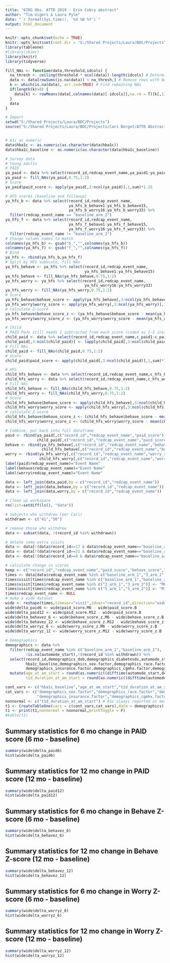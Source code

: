 ```yaml
---
title: "670G Obs. ATTD 2019 - Erin Cobry abstract"
author: "Tim Vigers & Laura Pyle"
date: "`r format(Sys.time(), '%d %B %Y')`"
output: html_document
---
```


```r
knitr::opts_chunk$set(echo = TRUE)
knitr::opts_knit$set(root.dir = "S:/Shared Projects/Laura/BDC/Projects")
library(tableone)
#library(skimr)
library(knitr)
library(tidyverse)
```

```r
fill_NAs <- function(data,threshold,idcols) {
  na_thresh <- ceiling(threshold * ncol(data))-length(idcols) # Determine max NAs
  data <- data[rowSums(is.na(data)) < na_thresh,] # Remove rows with NAs over max
  k <- which(is.na(data), arr.ind=TRUE) # Find remaining NAs
  if(length(k)>0) {
    data[k] <- rowMeans(data[,colnames(data)[-idcols]],na.rm = T)[k[,1]] # Replace with means
  }
  data
}
```

```r
# Import
setwd("S:/Shared Projects/Laura/BDC/Projects")
source("S:/Shared Projects/Laura/BDC/Projects/Cari Berget/ATTD Abstract 2019/Data_Cleaned/AdvancedClosedLoopCl_R_2019-09-30_1049.r")


# A1c as numeric
data$hba1c <- as.numeric(as.character(data$hba1c))
data$hba1c_baseline <- as.numeric(as.character(data$hba1c_baseline))

# Survey data
# Young adults
# PAID
ya_paid <- data %>% select(record_id,redcap_event_name,ya_paid1:ya_paid20)
ya_paid <- fill_NAs(ya_paid,0.75,1:2)
# Score
ya_paid$paid_score <- apply(ya_paid[,3:ncol(ya_paid)],1,sum)*1.25

# HFS scores (baseline and followup)
ya_hfs_b <- data %>% select(record_id,redcap_event_name,
                            ya_hfs_b_behave1:ya_hfs_b_behave15,
                            ya_hfs_b_worry16:ya_hfs_b_worry33) %>% 
  filter(redcap_event_name == "baseline_arm_2")
ya_hfs_f <- data %>% select(record_id,redcap_event_name,
                            ya_hfs_f_behave1:ya_hfs_f_behave15,
                            ya_hfs_f_worry16:ya_hfs_f_worry33) %>%
  filter(redcap_event_name != "baseline_arm_2")
# Change column names to match
colnames(ya_hfs_b) <- gsub("b_","",colnames(ya_hfs_b))
colnames(ya_hfs_f) <- gsub("f_","",colnames(ya_hfs_f))
# Bind
ya_hfs <- rbind(ya_hfs_b,ya_hfs_f)
# Split by HFS subscale, fill NAs
ya_hfs_behave <- ya_hfs %>% select(record_id,redcap_event_name,
                                   ya_hfs_behave1:ya_hfs_behave15)
ya_hfs_behave <- fill_NAs(ya_hfs_behave,0.75,1:2)
ya_hfs_worry <- ya_hfs %>% select(record_id,redcap_event_name,
                                   ya_hfs_worry16:ya_hfs_worry33)
ya_hfs_worry <- fill_NAs(ya_hfs_worry,0.75,1:2)
# Score
ya_hfs_behave$behave_score <- apply(ya_hfs_behave[,3:ncol(ya_hfs_behave)],1,sum)
ya_hfs_worry$worry_score <- apply(ya_hfs_worry[,3:ncol(ya_hfs_worry)],1,sum)
# calculate Z-score
ya_hfs_behave$behave_score_z <- (ya_hfs_behave$behave_score - mean(ya_hfs_behave$behave_score,na.rm=T)) / sd(ya_hfs_behave$behave_score,na.rm=T)
ya_hfs_worry$worry_score_z <- (ya_hfs_worry$worry_score - mean(ya_hfs_worry$worry_score,na.rm=T)) / sd(ya_hfs_worry$worry_score,na.rm=T)

# Child
# PAID Peds still needs 1 subtracted from each score (coded as 1-5 instead of 0-4)
child_paid <- data %>% select(record_id,redcap_event_name,c_paid1:c_paid20)
child_paid[,3:ncol(child_paid)] <- lapply(child_paid[,3:ncol(child_paid)],function(x) x-1)
# Fill NAs
child_paid <- fill_NAs(child_paid,0.75,1:2)
# Score
child_paid$paid_score <- apply(child_paid[,3:ncol(child_paid)],1,sum)*1.25

# HFS
child_hfs_behave <- data %>% select(record_id,redcap_event_name,c_hfs_behave1:c_hfs_behave10)
child_hfs_worry <- data %>% select(record_id,redcap_event_name,c_hfs_worry11:c_hfs_worry25)
# Fill NAs
child_hfs_behave <- fill_NAs(child_hfs_behave,0.75,1:2)
child_hfs_worry <- fill_NAs(child_hfs_worry,0.75,1:2)
# Score
child_hfs_behave$behave_score <- apply(child_hfs_behave[,3:ncol(child_hfs_behave)],1,sum)
child_hfs_worry$worry_score <- apply(child_hfs_worry[,3:ncol(child_hfs_worry)],1,sum)
# calculate Z-score
child_hfs_behave$behave_score_z <- (child_hfs_behave$behave_score - mean(child_hfs_behave$behave_score,na.rm=T)) / sd(child_hfs_behave$behave_score,na.rm=T)
child_hfs_worry$worry_score_z <- (child_hfs_worry$worry_score - mean(child_hfs_worry$worry_score,na.rm=T)) / sd(child_hfs_worry$worry_score,na.rm=T)

# Combine, put back into full dataframe
paid <- rbind(ya_paid[,c("record_id","redcap_event_name","paid_score")],
              child_paid[,c("record_id","redcap_event_name","paid_score")])
behave <- rbind(ya_hfs_behave[,c("record_id","redcap_event_name","behave_score","behave_score_z")],
                child_hfs_behave[,c("record_id","redcap_event_name","behave_score","behave_score_z")])
worry <- rbind(ya_hfs_worry[,c("record_id","redcap_event_name","worry_score","worry_score_z")],
               child_hfs_worry[,c("record_id","redcap_event_name","worry_score","worry_score_z")])
label(paid$redcap_event_name)="Event Name"
label(behave$redcap_event_name)="Event Name"
label(worry$redcap_event_name)="Event Name"

data <- left_join(data,paid,by = c("record_id","redcap_event_name"))
data <- left_join(data,behave,by = c("record_id","redcap_event_name"))
data <- left_join(data,worry,by = c("record_id","redcap_event_name"))

# Clean up workspace
rm(list=setdiff(ls(), "data"))

# Subjects who withdrew (per Cari)
withdrawn <- c("41","50")

# remove those who withdrew
data <- subset(data, !(record_id %in% withdrawn))

# delete some extra visits
data <- data[!(data$record_id==17 & data$redcap_event_name=="baseline_arm_2"),]
data <- data[!(data$record_id==21 & data$redcap_event_name=="baseline_arm_2"),]
data <- data[!(data$record_id==8 & data$redcap_event_name=="baseline_arm_2"),]

# calculate change in scores
keep <- c("record_id","redcap_event_name","paid_score","behave_score","worry_score","behave_score_z","worry_score_z")
times <- data[data$redcap_event_name %in% c("baseline_arm_1","3_arm_1","5_arm_1","baseline_arm_2","3_arm_2","5_arm_2"),keep]
times$visit[times$redcap_event_name %in% c("baseline_arm_1","baseline_arm_2")] <- "B"
times$visit[times$redcap_event_name %in% c("3_arm_1","3_arm_2")] <- "M6"
times$visit[times$redcap_event_name %in% c("5_arm_1","5_arm_2")] <- "M12"
times$redcap_event_name <- NULL
# make a wide dataset
wide <- reshape(times,timevar="visit",idvar="record_id",direction="wide")
wide$delta_paid6 <- wide$paid_score.M6 - wide$paid_score.B
wide$delta_paid12 <- wide$paid_score.M12 - wide$paid_score.B
wide$delta_behavez_6 <- wide$behave_score_z.M6 - wide$behave_score_z.B
wide$delta_behavez_12 <- wide$behave_score_z.M12 - wide$behave_score_z.B
wide$delta_worryz_6 <- wide$worry_score_z.M6 - wide$worry_score_z.B
wide$delta_worryz_12 <- wide$worry_score_z.M12 - wide$worry_score_z.B

# Demographics
demographics <- data %>% 
  filter(redcap_event_name %in% c("baseline_arm_1","baseline_arm_2"),
         !is.na(automode_start),!(record_id %in% withdrawn)) %>%
  select(record_id,demographics_dob,demographics_diabetesdx,automode_start,hba1c_date_b,
         hba1c_baseline,demographics_sex.factor,demographics_race.factor,demographics_ethnicity.factor,
         demographics_insurance.factor,demographics_cgmhx.factor,demographics_pumphx.factor) %>%
  mutate(age_at_am_start = round(as.numeric((difftime(automode_start,demographics_dob,units = "days"))/365.25),2),
         t1d_duration_at_am_start = round(as.numeric((difftime(automode_start,demographics_diabetesdx,units = "days"))/365.25),2))
```

```r
cont_vars <- c("hba1c_baseline","age_at_am_start","t1d_duration_at_am_start")
cat_vars <- c("demographics_sex.factor","demographics_race.factor","demographics_ethnicity.factor",
              "demographics_insurance.factor","demographics_cgmhx.factor","demographics_pumphx.factor")
nonnormal <- c("t1d_duration_at_am_start") # A1c always reported as mean (SD)
t1 <- CreateTableOne(vars = c(cont_vars,cat_vars),data = demographics)
t1 <- print(t1,nonnormal = nonnormal,printToggle = F)
#kable(t1)
```

## Summary statistics for 6 mo change in PAID score (6 mo - baseline)

```r
summary(wide$delta_paid6)
hist(wide$delta_paid6)
```

## Summary statistics for 12 mo change in PAID score (12 mo - baseline)

```r
summary(wide$delta_paid12)
hist(wide$delta_paid12)
```

## Summary statistics for 6 mo change in Behave Z-score (6 mo - baseline)
```r
summary(wide$delta_behavez_6)
hist(wide$delta_behavez_6)
```

## Summary statistics for 12 mo change in Behave Z-score (12 mo - baseline)
```r
summary(wide$delta_behavez_12)
hist(wide$delta_behavez_12)
```

## Summary statistics for 6 mo change in Worry Z-score (6 mo - baseline)
```r
summary(wide$delta_worryz_6)
hist(wide$delta_worryz_6)
```
 
## Summary statistics for 12 mo change in Worry Z-score (12 mo - baseline)
```r
summary(wide$delta_worryz_12)
hist(wide$delta_worryz_12)
``` 